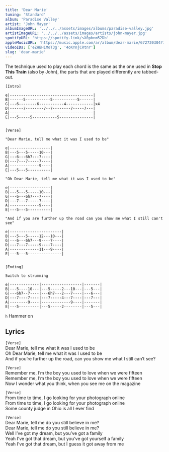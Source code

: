 ```yaml
---
title: 'Dear Marie'
tuning: 'Standard'
album: 'Paradise Valley'
artist: 'John Mayer'
albumImageURL: '../../../assets/images/albums/paradise-valley.jpg'
artistImageURL: '../../../assets/images/artists/john-mayer.jpg'
spotifyURL: 'https://spotify.link/sX0pbnm52Db'
appleMusicURL: 'https://music.apple.com/ar/album/dear-marie/672720304?i=672720308&l'
videoIDs: ['eZHBH1MoT3g', '4oKYnjCRtnY']
slug: 'dear-marie'
---
```


The technique used to play each chord is the same as the one used in **Stop This Train** (also by John), the parts that are played differently are tabbed-out.

```
[Intro]

e|-------------------------------------|
B|------5-----------5-----------5------|
G|---6--------6-----------4------------|x4
D|------7--------7--7--------7-----7---|
A|-------------------------------------|
E|---5-----5-----------5---------------|


[Verse]

"Dear Marie, tell me what it was I used to be"

e|------------------|
B|---5---5-----10---|
G|---6---6h7---7----|
D|---7---7-----7----|
A|-------------9----|
E|---5---5----------|

"Oh Dear Marie, tell me what it was I used to be"

e|------------------|
B|---5---5-----10---|
G|---6---6h7---7----|
D|---7---7-----7----|
A|-------------9----|
E|---5---5----------|

"And if you are further up the road can you show me what I still can't see"

e|-----------------------|
B|---5---5-----12---10---|
G|---6---6h7---9----7----|
D|---7---7-----9----7----|
A|-------------11---9----|
E|---5---5---------------|


[Ending]

Switch to strumming

e|-------------|------------------|-------|
B|---5----10---|---5-----2---10---|---5---|
G|---6h7--7----|---6h7---2---7----|---6---|
D|---7----7----|---7-----4---7----|---7---|
A|--------9----|-------------9----|-------|
E|---5---------|---5-----2--------|---5---|
```

`h` Hammer on

## Lyrics

`[Verse]`  
Dear Marie, tell me what it was I used to be  
Oh Dear Marie, tell me what it was I used to be  
And if you’re further up the road, can you show me what I still can’t see?

`[Verse]`  
Remember me, I’m the boy you used to love when we were fifteen  
Remember me, I’m the boy you used to love when we were fifteen  
Now I wonder what you think, when you see me on the magazine

`[Verse]`  
From time to time, I go looking for your photograph online  
From time to time, I go looking for your photograph online  
Some county judge in Ohio is all I ever find

`[Verse]`  
Dear Marie, tell me do you still believe in me?  
Dear Marie, tell me do you still believe in me?  
Well I’ve got my dream, but you’ve got a family  
Yeah I’ve got that dream, but you’ve got yourself a family  
Yeah I’ve got that dream, but I guess it got away from me
